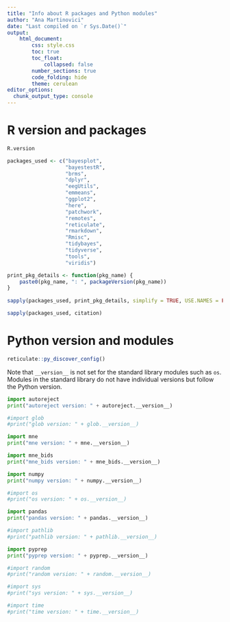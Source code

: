 ```yaml
---
title: "Info about R packages and Python modules"
author: "Ana Martinovici"
date: "Last compiled on `r Sys.Date()`"
output: 
    html_document:
        css: style.css
        toc: true
        toc_float: 
            collapsed: false
        number_sections: true
        code_folding: hide
        theme: cerulean
editor_options: 
  chunk_output_type: console
---
```


# R version and packages

```r
R.version

packages_used <- c("bayesplot",
				   "bayestestR",
				   "brms",
				   "dplyr",
				   "eegUtils",
				   "emmeans",
				   "ggplot2",
				   "here",
				   "patchwork",
				   "remotes",
				   "reticulate",
				   "rmarkdown",
				   "Rmisc",
				   "tidybayes",
				   "tidyverse",
				   "tools",
				   "viridis")

print_pkg_details <- function(pkg_name) {
	paste0(pkg_name, ": ", packageVersion(pkg_name))
}
	
sapply(packages_used, print_pkg_details, simplify = TRUE, USE.NAMES = FALSE)

sapply(packages_used, citation)

```

# Python version and modules

```r
reticulate::py_discover_config()

```

Note that `__version__` is not set for the standard library modules such as `os`. Modules in the standard library do not have individual versions but follow the Python version.

```python

import autoreject
print("autoreject version: " + autoreject.__version__)

#import glob
#print("glob version: " + glob.__version__)

import mne
print("mne version: " + mne.__version__)

import mne_bids
print("mne_bids version: " + mne_bids.__version__)

import numpy
print("numpy version: " + numpy.__version__)

#import os
#print("os version: " + os.__version__)

import pandas
print("pandas version: " + pandas.__version__)

#import pathlib
#print("pathlib version: " + pathlib.__version__)

import pyprep
print("pyprep version: " + pyprep.__version__)

#import random
#print("random version: " + random.__version__)

#import sys
#print("sys version: " + sys.__version__)

#import time
#print("time version: " + time.__version__)


```